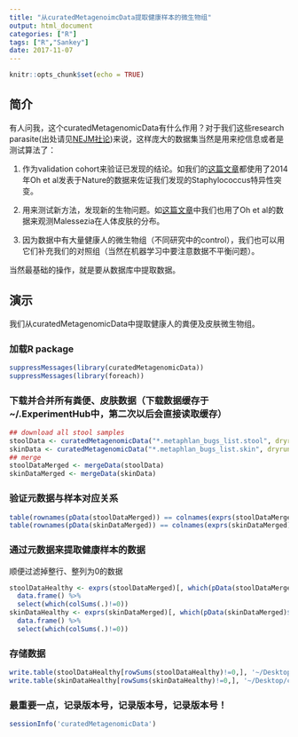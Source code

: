 ```yaml
---
title: "从curatedMetagenoimcData提取健康样本的微生物组"
output: html_document
categories: ["R"]
tags: ["R","Sankey"]
date: 2017-11-07
---
```


```r
knitr::opts_chunk$set(echo = TRUE)
```

## 简介
有人问我，这个curatedMetagenomicData有什么作用？对于我们这些research parasite(出处请见[NEJM社论](http://www.nejm.org/doi/full/10.1056/NEJMe1516564#t=article))来说，这样庞大的数据集当然是用来挖信息或者是测试算法了：
 
 1. 作为validation cohort来验证已发现的结论。如我们的[这篇文章](https://www.nature.com/articles/nmicrobiol2016106)都使用了2014年Oh et al发表于Nature的数据来佐证我们发现的Staphylococcus特异性突变。
 
 2. 用来测试新方法，发现新的生物问题。如[这篇文章](http://journals.plos.org/plosgenetics/article?id=10.1371/journal.pgen.1005614)中我们也用了Oh et al的数据来观测Malessezia在人体皮肤的分布。
 
 3. 因为数据中有大量健康人的微生物组（不同研究中的control），我们也可以用它们补充我们的对照组（当然在机器学习中要注意数据不平衡问题）。

当然最基础的操作，就是要从数据库中提取数据。

## 演示

我们从curatedMetagenomicData中提取健康人的粪便及皮肤微生物组。

### 加载R package
```r
suppressMessages(library(curatedMetagenomicData))
suppressMessages(library(foreach))
```

### 下载并合并所有粪便、皮肤数据（下载数据缓存于~/.ExperimentHub中，第二次以后会直接读取缓存）
```r
## download all stool samples
stoolData <- curatedMetagenomicData("*.metaphlan_bugs_list.stool", dryrun=FALSE)
skinData <- curatedMetagenomicData("*.metaphlan_bugs_list.skin", dryrun=FALSE)
## merge
stoolDataMerged <- mergeData(stoolData)
skinDataMerged <- mergeData(skinData)
```
### 验证元数据与样本对应关系
```r
table(rownames(pData(stoolDataMerged)) == colnames(exprs(stoolDataMerged)))
table(rownames(pData(skinDataMerged)) == colnames(exprs(skinDataMerged)))
```
### 通过元数据来提取健康样本的数据
顺便过滤掉整行、整列为0的数据
```r
stoolDataHealthy <- exprs(stoolDataMerged)[, which(pData(stoolDataMerged)$disease=='healthy')] %>%
  data.frame() %>%
  select(which(colSums(.)!=0)) 
skinDataHealthy <- exprs(skinDataMerged)[, which(pData(skinDataMerged)$disease=='healthy')] %>%
  data.frame() %>%
  select(which(colSums(.)!=0)) 
```

### 存储数据
```r
write.table(stoolDataHealthy[rowSums(stoolDataHealthy)!=0,], '~/Desktop/curatedMetagenomicData_stool_healthy.tsv', quote=F, sep='\t', col.names = FALSE, row.names = TRUE)
write.table(skinDataHealthy[rowSums(skinDataHealthy)!=0,], '~/Desktop/curatedMetagenomicData_skin_healthy.tsv', quote=F, sep='\t', col.names = FALSE, row.names = TRUE)
```


### 最重要一点，记录版本号，记录版本号，记录版本号！
```r
sessionInfo('curatedMetagenomicData')
```
